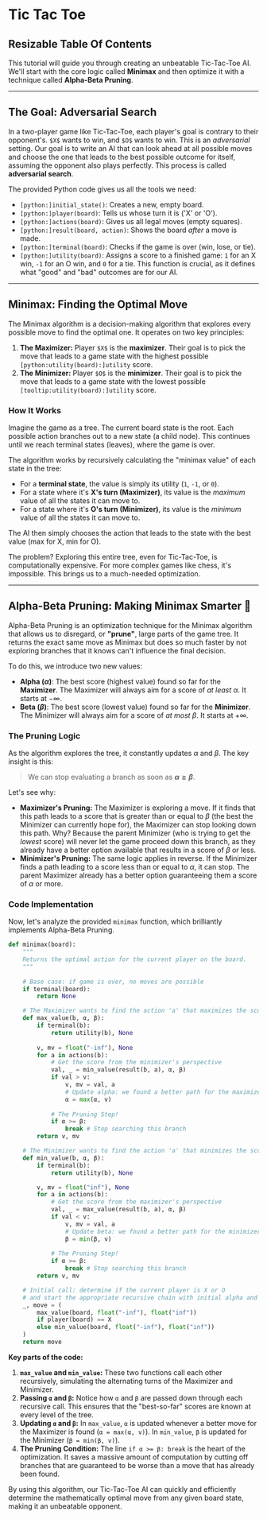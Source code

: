 # Tic Tac Toe

## Resizable Table Of Contents


This tutorial will guide you through creating an unbeatable Tic-Tac-Toe AI. We'll start with the core logic called **Minimax** and then optimize it with a technique called **Alpha-Beta Pruning**.

-----

## The Goal: Adversarial Search

In a two-player game like Tic-Tac-Toe, each player's goal is contrary to their opponent's.
 `$X$` wants to win, and `$O$` wants to win. This is an *adversarial* setting. Our goal is to write an AI that can look ahead at all possible moves and choose the one that leads to the best possible outcome for itself, assuming the opponent also plays perfectly. This process is called **adversarial search**.

The provided Python code gives us all the tools we need:
  * `[python:]initial_state()`: Creates a new, empty board.
  * `[python:]player(board)`: Tells us whose turn it is ('X' or 'O').
  * `[python:]actions(board)`: Gives us all legal moves (empty squares).
  * `[python:]result(board, action)`: Shows the board *after* a move is made.
  * `[python:]terminal(board)`: Checks if the game is over (win, lose, or tie).
  * `[python:]utility(board)`: Assigns a score to a finished game: `1` for an X win, `-1` for an O win, and `0` for a tie. This function is crucial, as it defines what "good" and "bad" outcomes are for our AI.

-----

## Minimax: Finding the Optimal Move

The Minimax algorithm is a decision-making algorithm that explores every possible move to find the optimal one. It operates on two key principles:

1.  **The Maximizer:** Player `$X$` is the **maximizer**. Their goal is to pick the move that leads to a game state with the highest possible `[python:utility(board):]utility` score.
2.  **The Minimizer:** Player `$O$` is the **minimizer**. Their goal is to pick the move that leads to a game state with the lowest possible
 `[tooltip:utility(board):]utility` score.

### How It Works

Imagine the game as a tree. The current board state is the root. Each possible action branches out to a new state (a child node). This continues until we reach terminal states (leaves), where the game is over.

The algorithm works by recursively calculating the "minimax value" of each state in the tree:

  * For a **terminal state**, the value is simply its utility (`1`, `-1`, or `0`).
  * For a state where it's **X's turn (Maximizer)**, its value is the *maximum* value of all the states it can move to.
  * For a state where it's **O's turn (Minimizer)**, its value is the *minimum* value of all the states it can move to.

The AI then simply chooses the action that leads to the state with the best value (max for X, min for O).

The problem? Exploring this entire tree, even for Tic-Tac-Toe, is computationally expensive. For more complex games like chess, it's impossible. This brings us to a much-needed optimization.

-----

## Alpha-Beta Pruning: Making Minimax Smarter 🧠

Alpha-Beta Pruning is an optimization technique for the Minimax algorithm that allows us to disregard, or **"prune"**, large parts of the game tree. It returns the exact same move as Minimax but does so much faster by not exploring branches that it knows can't influence the final decision.

To do this, we introduce two new values:

  * **Alpha ($\alpha$)**: The best score (highest value) found so far 
for the **Maximizer**. The Maximizer will always aim for a score of *at least* $\alpha$. It starts at $-\infty$.
  * **Beta ($\beta$)**: The best score (lowest value) found so far for the **Minimizer**.
 The Minimizer will always aim for a score of *at most* $\beta$. It starts at $+\infty$.

### The Pruning Logic

As the algorithm explores the tree, it constantly updates $\alpha$ and $\beta$. The key insight is this:

> We can stop evaluating a branch as soon as **$\alpha \ge \beta$**.

Let's see why:

  * **Maximizer's Pruning:** The Maximizer is exploring a move. If it finds that this path leads to a score that is greater than or equal to $\beta$ (the best the Minimizer can currently hope for), the Maximizer can stop looking down this path. Why? Because the parent Minimizer (who is trying to get the *lowest* score) will never let the game proceed down this branch, as they already have a better option available that results in a score of $\beta$ or less.
  * **Minimizer's Pruning:** The same logic applies in reverse. If the Minimizer finds a path leading to a score less than or equal to $\alpha$, it can stop. The parent Maximizer already has a better option guaranteeing them a score of $\alpha$ or more.

### Code Implementation

Now, let's analyze the provided `minimax` function, which brilliantly implements Alpha-Beta Pruning.

```python
def minimax(board):
    """
    Returns the optimal action for the current player on the board.
    """
    
    # Base case: if game is over, no moves are possible
    if terminal(board):
        return None

    # The Maximizer wants to find the action 'a' that maximizes the score
    def max_value(b, α, β):
        if terminal(b):
            return utility(b), None
        
        v, mv = float("-inf"), None
        for a in actions(b):
            # Get the score from the minimizer's perspective
            val, _ = min_value(result(b, a), α, β)
            if val > v:
                v, mv = val, a
                # Update alpha: we found a better path for the maximizer
                α = max(α, v)
            
            # The Pruning Step!
            if α >= β:
                break # Stop searching this branch
        return v, mv

    # The Minimizer wants to find the action 'a' that minimizes the score
    def min_value(b, α, β):
        if terminal(b):
            return utility(b), None

        v, mv = float("inf"), None
        for a in actions(b):
            # Get the score from the maximizer's perspective
            val, _ = max_value(result(b, a), α, β)
            if val < v:
                v, mv = val, a
                # Update beta: we found a better path for the minimizer
                β = min(β, v)
            
            # The Pruning Step!
            if α >= β:
                break # Stop searching this branch
        return v, mv

    # Initial call: determine if the current player is X or O
    # and start the appropriate recursive chain with initial alpha and beta.
    _, move = (
        max_value(board, float("-inf"), float("inf"))
        if player(board) == X
        else min_value(board, float("-inf"), float("inf"))
    )
    return move
```

**Key parts of the code:**

1.  **`max_value` and `min_value`:** These two functions call each other recursively, simulating the alternating turns of the Maximizer and Minimizer.
2.  **Passing `α` and `β`:** Notice how `α` and `β` are passed down through each recursive call. This ensures that the "best-so-far" scores are known at every level of the tree.
3.  **Updating `α` and `β`:** In `max_value`, `α` is updated whenever a better move for the Maximizer is found (`α = max(α, v)`). In `min_value`, `β` is updated for the Minimizer (`β = min(β, v)`).
4.  **The Pruning Condition:** The line `if α >= β: break` is the heart of the optimization. It saves a massive amount of computation by cutting off branches that are guaranteed to be worse than a move that has already been found.

By using this algorithm, our Tic-Tac-Toe AI can quickly and efficiently determine the mathematically optimal move from any given board state, making it an unbeatable opponent.